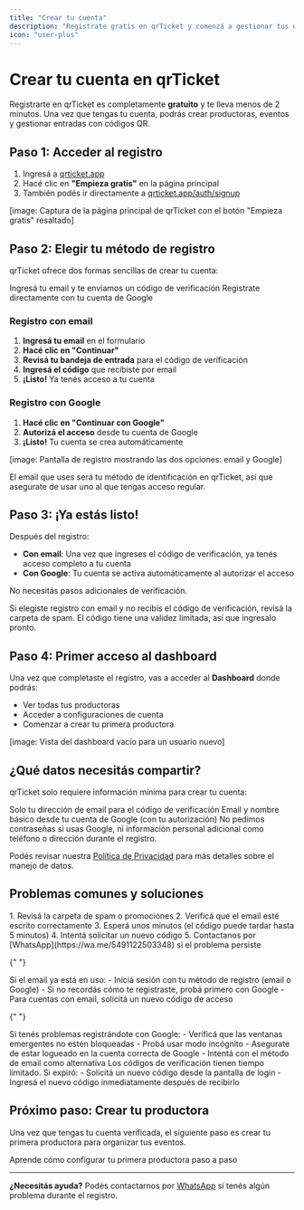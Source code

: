 ```yaml
---
title: "Crear tu cuenta"
description: "Registrate gratis en qrTicket y comenzá a gestionar tus eventos en minutos"
icon: "user-plus"
---
```


# Crear tu cuenta en qrTicket

Registrarte en qrTicket es completamente **gratuito** y te lleva menos de 2 minutos. Una vez que tengas tu cuenta, podrás crear productoras, eventos y gestionar entradas con códigos QR.

## Paso 1: Acceder al registro

1. Ingresá a [qrticket.app](https://qrticket.app)
2. Hacé clic en **"Empieza gratis"** en la página principal
3. También podés ir directamente a [qrticket.app/auth/signup](https://qrticket.app/auth/signup)

[image: Captura de la página principal de qrTicket con el botón "Empieza gratis" resaltado]

## Paso 2: Elegir tu método de registro

qrTicket ofrece dos formas sencillas de crear tu cuenta:

<CardGroup cols={2}>
  <Card title="Con email" icon="envelope">
    Ingresá tu email y te enviamos un código de verificación
  </Card>

  <Card title="Con Google" icon="google">
    Registrate directamente con tu cuenta de Google
  </Card>
</CardGroup>

### Registro con email

1. **Ingresá tu email** en el formulario
2. **Hacé clic en "Continuar"**
3. **Revisá tu bandeja de entrada** para el código de verificación
4. **Ingresá el código** que recibiste por email
5. **¡Listo!** Ya tenés acceso a tu cuenta

### Registro con Google

1. **Hacé clic en "Continuar con Google"**
2. **Autorizá el acceso** desde tu cuenta de Google
3. **¡Listo!** Tu cuenta se crea automáticamente

[image: Pantalla de registro mostrando las dos opciones: email y Google]

<Note>
  El email que uses será tu método de identificación en qrTicket, así que
  asegurate de usar uno al que tengas acceso regular.
</Note>

## Paso 3: ¡Ya estás listo!

Después del registro:

- **Con email**: Una vez que ingreses el código de verificación, ya tenés acceso completo a tu cuenta
- **Con Google**: Tu cuenta se activa automáticamente al autorizar el acceso

No necesitás pasos adicionales de verificación.

<Warning>
  Si elegiste registro con email y no recibís el código de verificación, revisá
  la carpeta de spam. El código tiene una validez limitada, así que ingresalo
  pronto.
</Warning>

## Paso 4: Primer acceso al dashboard

Una vez que completaste el registro, vas a acceder al **Dashboard** donde podrás:

- Ver todas tus productoras
- Acceder a configuraciones de cuenta
- Comenzar a crear tu primera productora

[image: Vista del dashboard vacío para un usuario nuevo]

## ¿Qué datos necesitás compartir?

qrTicket solo requiere información mínima para crear tu cuenta:

<CardGroup cols={2}>
  <Card title="Con email" icon="envelope">
    Solo tu dirección de email para el código de verificación
  </Card>

  <Card title="Con Google" icon="google">
    Email y nombre básico desde tu cuenta de Google (con tu autorización)
  </Card>
</CardGroup>

<Note>
  No pedimos contraseñas si usas Google, ni información personal adicional como
  teléfono o dirección durante el registro.
</Note>

Podés revisar nuestra [Política de Privacidad](https://qrticket.app/privacy) para más detalles sobre el manejo de datos.

## Problemas comunes y soluciones

<AccordionGroup>
  <Accordion title="No recibo el código de verificación por email">
    1. Revisá la carpeta de spam o promociones
    2. Verificá que el email esté escrito correctamente
    3. Esperá unos minutos (el código puede tardar hasta 5 minutos)
    4. Intentá solicitar un nuevo código
    5. Contactanos por [WhatsApp](https://wa.me/5491122503348) si el problema persiste
  </Accordion>

{" "}

<Accordion title="El email ya está registrado">
  Si el email ya está en uso: - Iniciá sesión con tu método de registro (email o
  Google) - Si no recordás cómo te registraste, probá primero con Google - Para
  cuentas con email, solicitá un nuevo código de acceso
</Accordion>

{" "}

<Accordion title="Problemas con Google">
  Si tenés problemas registrándote con Google: - Verificá que las ventanas
  emergentes no estén bloqueadas - Probá usar modo incógnito - Asegurate de
  estar logueado en la cuenta correcta de Google - Intentá con el método de
  email como alternativa
</Accordion>

  <Accordion title="El código de verificación expiró">
    Los códigos de verificación tienen tiempo limitado. Si expiró:
    - Solicitá un nuevo código desde la pantalla de login
    - Ingresá el nuevo código inmediatamente después de recibirlo
  </Accordion>
</AccordionGroup>

## Próximo paso: Crear tu productora

Una vez que tengas tu cuenta verificada, el siguiente paso es crear tu primera productora para organizar tus eventos.

<Card title="Crear productora" icon="building" href="/create-organization">
  Aprende cómo configurar tu primera productora paso a paso
</Card>

---

**¿Necesitás ayuda?** Podés contactarnos por [WhatsApp](https://wa.me/5491122503348) si tenés algún problema durante el registro.
